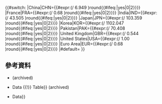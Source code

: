 {{#switch:{{{2}}}
|China|CHN={{#expr:({{{1}}}/ 6.949 )round{{#ifeq:{{{round}}}|yes|0|2}}}}
|France|FRA={{#expr:({{{1}}}/ 0.68 )round{{#ifeq:{{{round}}}|yes|0|2}}}}
|India|IND={{#expr:({{{1}}}/ 43.505 )round{{#ifeq:{{{round}}}|yes|0|2}}}}
|Japan|JPN={{#expr:({{{1}}}/ 103.359 )round{{#ifeq:{{{round}}}|yes|0|2}}}}
|Korea|KOR={{#expr:({{{1}}}/ 1102.047 )round{{#ifeq:{{{round}}}|yes|0|2}}}}
|Pakistan|PAK={{#expr:({{{1}}}/ 70.408 )round{{#ifeq:{{{round}}}|yes|0|2}}}}
|United Kingdom|GBR={{#expr:({{{1}}}/ 0.544 )round{{#ifeq:{{{round}}}|yes|0|2}}}}
|United States|USA={{#expr:({{{1}}}/ 1.00 )round{{#ifeq:{{{round}}}|yes|0|2}}}}
|Euro Area|EUR={{#expr:({{{1}}}/ 0.68 )round{{#ifeq:{{{round}}}|yes|0|2}}}}
|#default={{main other|{{error|Unknown country code:{{{2}}}}}|<includeonly>{{red|<big>Unknown country code:{{{2}}}</big>}}</includeonly>}}
}}<noinclude>
==參考資料==
* {{cite web|url=https://web.archive.org/web/20111117021418/https://data.worldbank.org/indicator/PA.NUS.FCRF|title=The World Bank Official exchange rate (LCU per US$, period average)}} (archived)
* {{cite web|url=https://web.archive.org/web/20131030085725/http://data.worldbank.org/indicator/PA.NUS.FCRF?order=wbapi_data_value_2008+wbapi_data_value+wbapi_data_value-first&sort=asc|title=Official exchange rate (LCU per US$, period average) {{!}} Data {{!}} Table}} (archived)
* {{cite web|url=https://data.worldbank.org/indicator/PA.NUS.FCRF?locations=Z4-JP&most_recent_value_desc=false|title= Official exchange rate (LCU per US$, period average) - East Asia & Pacific, Japan {{!}} Data}}
</noinclude>